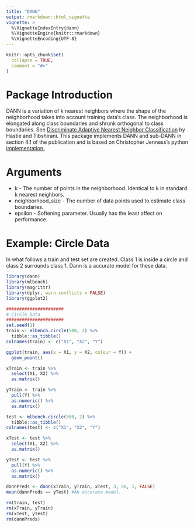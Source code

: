 ```yaml
---
title: "DANN"
output: rmarkdown::html_vignette
vignette: >
  %\VignetteIndexEntry{dann}
  %\VignetteEngine{knitr::rmarkdown}
  %\VignetteEncoding{UTF-8}
---
```


```r
knitr::opts_chunk$set(
  collapse = TRUE,
  comment = "#>"
)
```

# Package Introduction
DANN is a variation of k nearest neighbors where the shape of the neighborhood takes into account training data's class. The neighborhood is elongated along class boundaries and shrunk orthogonal to class boundaries. See [Discriminate Adaptive Nearest Neighbor Classification](https://web.stanford.edu/~hastie/Papers/dann_IEEE.pdf)  by Hastie and Tibshirani. This package implements DANN and sub-DANN in section 4.1 of the publication and is based on Christopher Jenness's python [implementation.](https://github.com/christopherjenness/ML-lib)

# Arguments
* k - The number of points in the neighborhood. Identical to k in standard k nearest neighbors.
* neighborhood_size - The number of data points used to estimate class boundaries.
* epsilon - Softening parameter. Usually has the least affect on performance.

# Example: Circle Data
In what follows a train and test set are created. Class 1 is inside a circle and class 2 surrounds class 1. Dann is a accurate model for these data.
```r
library(dann)
library(mlbench)
library(magrittr)
library(dplyr, warn.conflicts = FALSE)
library(ggplot2)

######################
# Circle Data
######################
set.seed(1)
train <- mlbench.circle(500, 2) %>%
  tibble::as_tibble()
colnames(train) <- c("X1", "X2", "Y")

ggplot(train, aes(x = X1, y = X2, colour = Y)) +
  geom_point()

xTrain <- train %>%
  select(X1, X2) %>%
  as.matrix()

yTrain <- train %>%
  pull(Y) %>%
  as.numeric() %>%
  as.matrix()

test <- mlbench.circle(500, 2) %>%
  tibble::as_tibble()
colnames(test) <- c("X1", "X2", "Y")

xTest <- test %>%
  select(X1, X2) %>%
  as.matrix()

yTest <- test %>%
  pull(Y) %>%
  as.numeric() %>%
  as.matrix()

dannPreds <- dann(xTrain, yTrain, xTest, 3, 50, 1, FALSE)
mean(dannPreds == yTest) #An accurate model.

rm(train, test)
rm(xTrain, yTrain)
rm(xTest, yTest)
rm(dannPreds)
```
